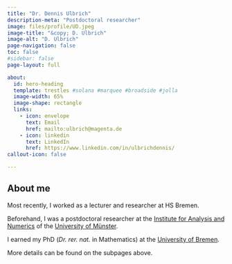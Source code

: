 ```yaml
---
title: "Dr. Dennis Ulbrich"
description-meta: "Postdoctoral researcher"
image: files/profile/UD.jpeg
image-title: "&copy; D. Ulbrich"
image-alt: "D. Ulbrich"
page-navigation: false
toc: false  
#sidebar: false
page-layout: full

about:
  id: hero-heading
  template: trestles #solana #marquee #broadside #jolla    
  image-width: 65%
  image-shape: rectangle
  links:
    - icon: envelope
      text: Email
      href: mailto:ulbrich@magenta.de
    - icon: linkedin
      text: LinkedIn
      href: https://www.linkedin.com/in/ulbrichdennis/
callout-icon: false

---
```


:::{#hero-heading}

## About me

Most recently, I worked as a lecturer and researcher at HS Bremen.

Beforehand, I was a postdoctoral researcher at the [Institute for Analysis and Numerics](https://www.uni-muenster.de/AMM/en/institute.shtml) of the [University of Münster](https://www.uni-muenster.de/en/).

I earned my PhD (*Dr. rer. nat.* in Mathematics) at the [University of Bremen](https://www.uni-bremen.de/en/).

More details can be found on the subpages above.

:::



